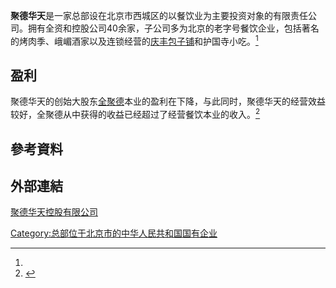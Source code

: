 {{Infobox company
| name = 聚德华天控股有限公司
| logo = File:Huatian_mono.svg
| logo_size = 80px
| logo_caption = 
| image =          
| image_size =
| image_caption =
| type = [[非上市公司|非上市公司]]
| trading_name = 聚德华天
| foundation =  {{Start date and age|df=yes|2003|08|22}}
| defunct = <!-- {{End date|YYYY|MM|DD}} -->
| location = 北京市西城区德外新明胡同甲8号
| locations = 
| area_served = 
| founder = 
| key_people = 周延龙(董事长)<br>
孙玉斌(经理)<br>
白宏([[监事会|监事会]]主席)
| industry = [[餐飲業|餐饮业]]
| products = 
| services = 
| revenue = 53260.8万元人民币（2019年）<ref name="tyc1"/>
| operating_income = 12531.8万元[[人民币|人民币]]（2019年）<ref name="tyc1"/>
| net_income = 2524.88万元人民币（2019年）<ref name="tyc1"/>
| aum = <!-- 僅適用於金融服務類公司。 -->
| assets = 39677.8万元人民币（2019年）<ref name="tyc1">{{cite web |title=聚德华天控股有限公司_2019年报_企业年报查询 - 天眼查 |url=https://nianbao.tianyancha.com/6641995/ |website=天眼查 |accessdate=2020-12-25 |language=zh-cn}}</ref>
| equity = 
| owner = 
| num_employees = 1606人（2019年）<ref name="tyc1"/>
| num_employees_year = 
| parent = 
| divisions = 
| subsid = 北京市鸿宾楼餐饮 (79.29%)
| homepage = <!-- {{URL|example.com/}} -->
| slogan = 食以洁为先，放心就餐到华天。<ref name="about">{{cite web |title=聚德华天控股有限公司-欢迎您的访问！ |url=http://www.jdht.com.cn/comcontent_detail/i=6&comContentId=6.html |accessdate=2020-12-25}}</ref>
| capital = 22561.1万元人民币（2019年）<ref name="tyc1"/>
| market_value = 
| P/E_ratio = 
| earnings_per_share = 
| net_asset_value = 
| accounting_period = 
| major_shareholder = 福建超大集团 (29.09%)<br>北京聚全餐饮 (30.91%)<br>北京华天饮食集团公司 (30.91%)<br>北京聚信同达投资管理咨询 (9.09%)
| footnotes = 
}}
'''聚德华天'''是一家总部设在北京市西城区的以餐饮业为主要投资对象的有限责任公司。拥有全资和控股公司40余家，子公司多为北京的老字号餐饮企业，包括著名的烤肉季、峨嵋酒家以及连锁经营的[[庆丰包子铺|庆丰包子铺]]和护国寺小吃。<ref name="about"/>

== 盈利 ==
聚德华天的创始大股东[[全聚德|全聚德]]本业的盈利在下降，与此同时，聚德华天的经营效益较好，全聚德从中获得的收益已经超过了经营餐饮本业的收入。<ref>{{cite web |author1=李诗琪 |title=卖烤鸭不如搞投资赚钱 全聚德坦言产品陈旧、创新不足 ｜ 每经网|url=http://www.nbd.com.cn/articles/2020-07-04/1453764.html |website=www.nbd.com.cn |publisher=每日经济新闻 |accessdate=2020-12-25 |language=zh-cn |date=2020-07-04}}</ref>

== 參考資料 ==
{{Reflist}}

== 外部連結 ==
[http://www.jdht.com.cn/ 聚德华天控股有限公司]
{{聚德华天}}
[[Category:总部位于北京市的中华人民共和国国有企业|Category:总部位于北京市的中华人民共和国国有企业]]